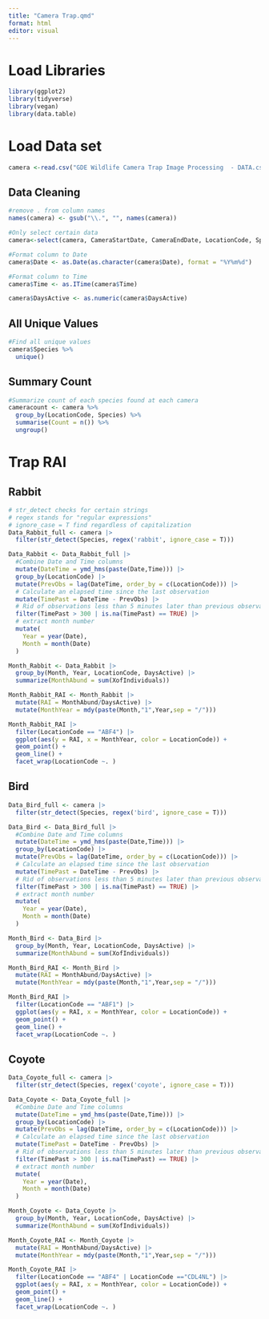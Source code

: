 ```yaml
---
title: "Camera Trap.qmd"
format: html
editor: visual
---
```


# Load Libraries

```r
library(ggplot2)
library(tidyverse)
library(vegan)
library(data.table)
```

# Load Data set

```r
camera <-read.csv("GDE Wildlife Camera Trap Image Processing  - DATA.csv")
```

## Data Cleaning

```r
#remove . from column names
names(camera) <- gsub("\\.", "", names(camera))

#Only select certain data
camera<-select(camera, CameraStartDate, CameraEndDate, LocationCode, Species, XofIndividuals, Date, Time, DaysActive) 

#Format column to Date
camera$Date <- as.Date(as.character(camera$Date), format = "%Y%m%d")

#Format column to Time
camera$Time <- as.ITime(camera$Time)

camera$DaysActive <- as.numeric(camera$DaysActive)

```

## All Unique Values

```r
#Find all unique values
camera$Species %>%
  unique()
```

## Summary Count

```r
#Summarize count of each species found at each camera
cameracount <- camera %>%
  group_by(LocationCode, Species) %>%
  summarise(Count = n()) %>%
  ungroup()
```

# **Trap RAI**

## Rabbit

```r
# str_detect checks for certain strings
# regex stands for "regular expressions"
# ignore_case = T find regardless of capitalization
Data_Rabbit_full <- camera |> 
  filter(str_detect(Species, regex('rabbit', ignore_case = T)))

```

```r
Data_Rabbit <- Data_Rabbit_full |> 
  #Combine Date and Time columns
  mutate(DateTime = ymd_hms(paste(Date,Time))) |>
  group_by(LocationCode) |> 
  mutate(PrevObs = lag(DateTime, order_by = c(LocationCode))) |> 
  # Calculate an elapsed time since the last observation
  mutate(TimePast = DateTime - PrevObs) |> 
  # Rid of observations less than 5 minutes later than previous observation
  filter(TimePast > 300 | is.na(TimePast) == TRUE) |>
  # extract month number
  mutate(
    Year = year(Date),
    Month = month(Date)
  )
```

```r
Month_Rabbit <- Data_Rabbit |> 
  group_by(Month, Year, LocationCode, DaysActive) |> 
  summarize(MonthAbund = sum(XofIndividuals))

Month_Rabbit_RAI <- Month_Rabbit |> 
  mutate(RAI = MonthAbund/DaysActive) |> 
  mutate(MonthYear = mdy(paste(Month,"1",Year,sep = "/"))) 

Month_Rabbit_RAI |> 
  filter(LocationCode == "ABF4") |> 
  ggplot(aes(y = RAI, x = MonthYear, color = LocationCode)) + 
  geom_point() + 
  geom_line() + 
  facet_wrap(LocationCode ~. )
```

## Bird

```r
Data_Bird_full <- camera |> 
  filter(str_detect(Species, regex('bird', ignore_case = T)))
```

```r
Data_Bird <- Data_Bird_full |> 
  #Combine Date and Time columns
  mutate(DateTime = ymd_hms(paste(Date,Time))) |>
  group_by(LocationCode) |> 
  mutate(PrevObs = lag(DateTime, order_by = c(LocationCode))) |> 
  # Calculate an elapsed time since the last observation
  mutate(TimePast = DateTime - PrevObs) |> 
  # Rid of observations less than 5 minutes later than previous observation
  filter(TimePast > 300 | is.na(TimePast) == TRUE) |>
  # extract month number
  mutate(
    Year = year(Date),
    Month = month(Date)
  )
```

```r
Month_Bird <- Data_Bird |> 
  group_by(Month, Year, LocationCode, DaysActive) |> 
  summarize(MonthAbund = sum(XofIndividuals))

Month_Bird_RAI <- Month_Bird |> 
  mutate(RAI = MonthAbund/DaysActive) |> 
  mutate(MonthYear = mdy(paste(Month,"1",Year,sep = "/"))) 

Month_Bird_RAI |> 
  filter(LocationCode == "ABF1") |> 
  ggplot(aes(y = RAI, x = MonthYear, color = LocationCode)) + 
  geom_point() + 
  geom_line() + 
  facet_wrap(LocationCode ~. )
```

## Coyote

```r
Data_Coyote_full <- camera |> 
  filter(str_detect(Species, regex('coyote', ignore_case = T)))
```

```r
Data_Coyote <- Data_Coyote_full |> 
  #Combine Date and Time columns
  mutate(DateTime = ymd_hms(paste(Date,Time))) |>
  group_by(LocationCode) |> 
  mutate(PrevObs = lag(DateTime, order_by = c(LocationCode))) |> 
  # Calculate an elapsed time since the last observation
  mutate(TimePast = DateTime - PrevObs) |> 
  # Rid of observations less than 5 minutes later than previous observation
  filter(TimePast > 300 | is.na(TimePast) == TRUE) |>
  # extract month number
  mutate(
    Year = year(Date),
    Month = month(Date)
  )
```

```r
Month_Coyote <- Data_Coyote |> 
  group_by(Month, Year, LocationCode, DaysActive) |> 
  summarize(MonthAbund = sum(XofIndividuals))

Month_Coyote_RAI <- Month_Coyote |> 
  mutate(RAI = MonthAbund/DaysActive) |> 
  mutate(MonthYear = mdy(paste(Month,"1",Year,sep = "/"))) 

Month_Coyote_RAI |> 
  filter(LocationCode == "ABF4" | LocationCode =="CDL4NL") |> 
  ggplot(aes(y = RAI, x = MonthYear, color = LocationCode)) + 
  geom_point() + 
  geom_line() + 
  facet_wrap(LocationCode ~. )
```
